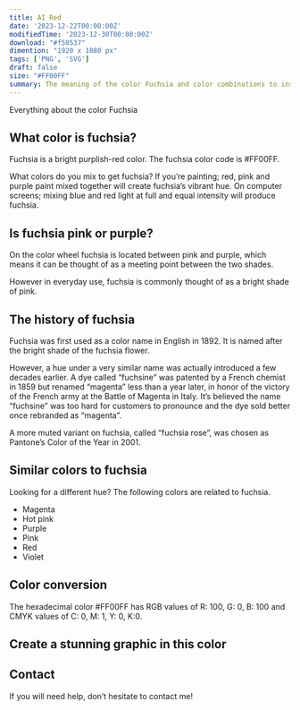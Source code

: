 ```yaml
---
title: AI Red
date: '2023-12-22T00:00:00Z'
modifiedTime: '2023-12-30T00:00:00Z'
download: "#f50537"
dimention: "1920 x 1080 px"
tags: ['PNG', 'SVG']
draft: false
size: "#FF00FF"
summary: The meaning of the color Fuchsia and color combinations to inspire your next design.
---
```


Everything about the color Fuchsia

## What color is fuchsia?

Fuchsia is a bright purplish-red color. The fuchsia color code is #FF00FF.

What colors do you mix to get fuchsia? If you’re painting; red, pink and purple paint mixed together will create fuchsia’s vibrant hue. On computer screens; mixing blue and red light at full and equal intensity will produce fuchsia.

## Is fuchsia pink or purple?

On the color wheel fuchsia is located between pink and purple, which means it can be thought of as a meeting point between the two shades.

However in everyday use, fuchsia is commonly thought of as a bright shade of pink.

## The history of fuchsia

Fuchsia was first used as a color name in English in 1892. It is named after the bright shade of the fuchsia flower.

However, a hue under a very similar name was actually introduced a few decades earlier. A dye called “fuchsine” was patented by a French chemist in 1859 but renamed “magenta” less than a year later, in honor of the victory of the French army at the Battle of Magenta in Italy. It’s believed the name “fuchsine” was too hard for customers to pronounce and the dye sold better once rebranded as “magenta”.

A more muted variant on fuchsia, called “fuchsia rose”, was chosen as Pantone’s Color of the Year in 2001.

## Similar colors to fuchsia

Looking for a different hue? The following colors are related to fuchsia.

- Magenta
- Hot pink
- Purple
- Pink
- Red
- Violet

## Color conversion

The hexadecimal color #FF00FF has RGB values of R: 100, G: 0, B: 100 and CMYK values of C: 0, M: 1, Y: 0, K:0.

<Table
  headers={['TYPES', 'VALUE', 'CSS']}
  rows={[
    ['HEX', 'ff00ff', 'ff00ff'],
    ['RGB DECIMAL', '255, 0, 255', 'rgb(255,0,255)'],
    ['CMYK', '0, 100, 0, 0', '-'],
    ['HSL', '300°, 100, 50', 'hsl(300°, 100%, 50%)']
  ]}
/>

## Create a stunning graphic in this color

## Contact

If you will need help, don’t hesitate to contact me!
